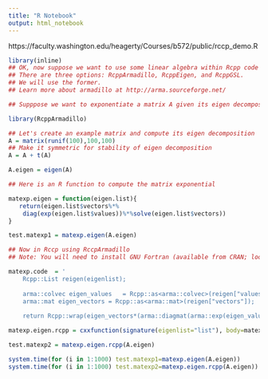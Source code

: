 ```yaml
---
title: "R Notebook"
output: html_notebook
---
```


https://faculty.washington.edu/heagerty/Courses/b572/public/rccp_demo.R



```r
library(inline)
## OK, now suppose we want to use some linear algebra within Rcpp code
## There are three options: RcppArmadillo, RcppEigen, and RcppGSL. 
## We will use the former.
## Learn more about armadillo at http://arma.sourceforge.net/

## Supppose we want to exponentiate a matrix A given its eigen decomposition A = UDV

library(RcppArmadillo)

## Let's create an example matrix and compute its eigen decomposition
A = matrix(runif(100),100,100)
## Make it symmetric for stability of eigen decomposition
A = A + t(A)

A.eigen = eigen(A)

## Here is an R function to compute the matrix exponential

matexp.eigen = function(eigen.list){
   return(eigen.list$vectors%*%
    diag(exp(eigen.list$values))%*%solve(eigen.list$vectors))
}

test.matexp1 = matexp.eigen(A.eigen)

## Now in Rccp using RccpArmadillo
## Note: You will need to install GNU Fortran (available from CRAN; look under tools) 

matexp.code  = '
    Rcpp::List reigen(eigenlist);  
    
    arma::colvec eigen_values	= Rcpp::as<arma::colvec>(reigen["values"]); 
    arma::mat eigen_vectors	= Rcpp::as<arma::mat>(reigen["vectors"]);
    
    return Rcpp::wrap(eigen_vectors*(arma::diagmat(arma::exp(eigen_values)))*(arma::inv(eigen_vectors)));'

matexp.eigen.rcpp = cxxfunction(signature(eigenlist="list"), body=matexp.code,plugin="RcppArmadillo")

test.matexp2 = matexp.eigen.rcpp(A.eigen)

system.time(for (i in 1:1000) test.matexp1=matexp.eigen(A.eigen))
system.time(for (i in 1:1000) test.matexp2=matexp.eigen.rcpp(A.eigen))

```



